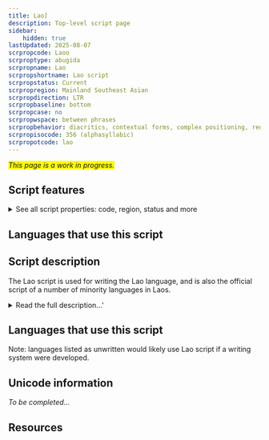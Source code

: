 ```yaml
---
title: Lao]
description: Top-level script page
sidebar:
    hidden: true
lastUpdated: 2025-08-07
scrpropcode: Laoo
scrproptype: abugida
scrpropname: Lao
scrpropshortname: Lao script
scrpropstatus: Current
scrpropregion: Mainland Southeast Asian
scrpropdirection: LTR
scrpropbaseline: bottom
scrpropcase: no
scrpropwspace: between phrases
scrpropbehavior: diacritics, contextual forms, complex positioning, reordering, split graphs, required ligatures
scrpropisocode: 356 (alphasyllabic)
scrpropotcode: lao
---
```


<span style='background-color:yellow'>_This page is a work in progress._</span>


## Script features

<details>
<summary> See all script properties: code, region, status and more</summary>
<ScriptInfo />
</details>

## Languages that use this script

<WsList script='Laoo' wsMax='5' />

## Script description

The Lao script is used for writing the Lao language, and is also the official script of a number of minority languages in Laos.

<details><summary>Read the full description...'</summary>_Not yet available._</details>

## Languages that use this script

Note: languages listed as unwritten would likely use Lao script if a writing system were developed.

<WsList script='Laoo' wsMax='5' />

## Unicode information

_To be completed..._

## Resources

<ScriptResources detailSummary='seemore' />

